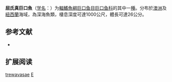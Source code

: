 {{Speciesbox
| name = 屈氏真巨口魚
| status = NE
| status_system = IUCN3.1
| image = Eustomias trewavasae (no common name).gif
| genus = Eustomias
| species = trewavasae
| authority = [[Norman|Norman]], 1930
| synonyms = 
}}

'''屈氏真巨口魚'''（[[学名|学名]]：{{lang|la|''Eustomias trewavasae''}}）为[[輻鰭魚綱|輻鰭魚綱]][[巨口鱼目|巨口鱼目]][[巨口鱼科|巨口鱼科]]的其中一[[種|種]]。分布於[[澳洲|澳洲]]及[[紐西蘭|紐西蘭]]海域，為深海魚類，棲息深度可達1000公尺，體長可達26公分。

== 参考文献 ==
{{refbegin}}
*{{FishBase_species|genus=Eustomias|species=trewavasae|year=2012|month=2}}
{{refend}}

== 扩展阅读 ==
{{refbegin}}
{{wikispecies-inline|Eustomias trewavasae|屈氏真巨口魚}}
{{refend}}
{{Taxonbar|from=Q2730094}}

[[Category:真巨口鱼属|trewavasae]]
[[Category:1930年描述的魚類|E]]